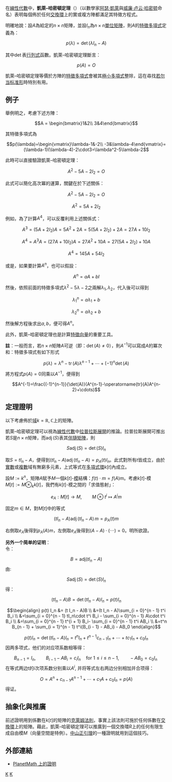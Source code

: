 {{NoteTA
|G1 = Math
|1 = zh-cn:哈密尔顿–凯莱定理; zh-tw:凱萊–哈密頓定理;
|2 = zh-cn:域; zh-tw:體;
}}
在[[線性代數|線性代數]]中，'''凱萊–哈密頓定理'''（{{Lang-en|Cayley–Hamilton theorem}}）（以數學家[[阿瑟·凱萊|阿瑟·凱萊]]與[[威廉·卢云·哈密顿|威廉·卢云·哈密顿]]命名）表明每個佈於任何[[交換環|交換環]]上的實或複方陣都滿足其特徵方程式。

明確地說：設<math>A</math>為給定的<math>n \times n</math>矩陣，並設<math>I_n</math>為<math>n \times n</math>[[單位矩陣|單位矩陣]]，則<math>A</math>的[[特徵多項式|特徵多項式]]定義為：
:<math>p(\lambda)=\det(\lambda I_n-A)</math>

其中<math>\det</math>表[[行列式|行列式]]函數。凱萊–哈密頓定理斷言：
:<math>p(A)=O</math>

凱萊–哈密頓定理等價於方陣的[[特徵多項式|特徵多項式]]會被其[[極小多項式|極小多項式]]整除，這在尋找[[若尔当标准形|若尔当标准形]]時特別有用。

==例子==
舉例明之，考慮下述方陣：
:<math>A = \begin{bmatrix}1&2\\
3&4\end{bmatrix}</math>

其特徵多項式為
:<math>p(\lambda)=\begin{vmatrix}\lambda-1&-2\\
-3&\lambda-4\end{vmatrix}=(\lambda-1)(\lambda-4)-2\cdot3=\lambda^2-5\lambda-2</math>

此時可以直接驗證凱萊–哈密頓定理：
:<math>A^2-5A-2I_2=O</math>

此式可以簡化高次冪的運算，關鍵在於下述關係：
:<math>A^2-5A-2I_2=O</math>
:<math>A^2=5A+2I_2</math>

例如，為了計算<math>A^4</math>，可以反覆利用上述關係式：
:<math>A^3=(5A+2I_2)A=5A^2+2A=5(5A+2I_2)+2A=27A+10I_2</math>
:<math>A^4=A^3A=(27A+10I_2)A=27A^2+10A=27(5A+2I_2)+10A</math>
:<math>A^4=145A+54I_2</math>

或是，如果要計算<math>A^n</math>，也可以假設：
:<math>A^n=aA+bI</math>

然後，依照前面的特徵多項式<math>\lambda^2-5\lambda-2</math>之兩解<math>\lambda_1,\lambda_2</math>，代入後可以得到
:<math>\lambda_1^n=a\lambda_1+b</math>
:<math>\lambda_2^n=a\lambda_2+b</math>

然後解方程後求出<math>a,b</math>，便可得<math>A^n</math>。

此外，凱萊–哈密頓定理也是計算[[特徵向量|特徵向量]]的重要工具。

'''註'''：一般而言，若<math>n \times n</math>矩陣<math>A</math>可逆（即：<math>\det (A) \neq 0</math>），則<math>A^{-1}</math>可以寫成<math>A</math>的冪次和：特徵多項式有如下形式
:<math>p(\lambda)=\lambda^n-\operatorname{tr}(A)\lambda^{n-1}+\cdots+(-1)^n\det(A)</math>

將方程式<math>p(A)=0</math>同乘以<math>A^{-1}</math>，便得到
:<math>A^{-1}=\frac{(-1)^{n-1}}{\det(A)}(A^{n-1}-\operatorname{tr}(A)A^{n-2}+\cdots)</math>

==定理證明==
以下考慮佈於[[域_(數學)|域]]<math>k = \mathbb{R}, \mathbb{C}</math>上的矩陣。

凱萊–哈密頓定理可以視為[[線性代數|線性代數]]中[[拉普拉斯展開|拉普拉斯展開]]的推論。拉普拉斯展開可推出若<math>S</math>是<math>n \times n</math>矩陣，而<math>\operatorname{adj}(S)</math>表其[[伴隨矩陣|伴隨矩陣]]，則
:<math>S\operatorname{adj}(S) = \det (S) I_n</math>

取<math>S = t I_n - A</math>，便得到<math>(t I_n - A) \operatorname{adj}(t I_n - A) = p_A(t) I_n</math>。此式對所有<math>t</math>皆成立，由於[[實數|實數]]或[[复数_(数学)|複數]]域有無窮多元素，上式等式在[[多項式環|多項式環]]<math>k[t]</math>內成立。

設<math>M := k^n</math>，矩陣<math>A</math>賦予<math>M</math>一個<math>k[t]</math>-[[模|模]]結構：<math>f(t) \cdot m = f(A)m</math>。考慮<math>k[t]</math>-模<math>M[t] := M \otimes_k k[t]</math>，我們有<math>k[t]</math>-模之間的「求值態射」：
:<math>e_A: M[t] \to M, \qquad M \otimes t^i \mapsto A^i m</math>

固定<math>m \in M</math>，對<math>M[t]</math>中的等式
:<math>(tI_n-A)\operatorname{adj}(tI_n-A) \,m = p_A(t) m</math>

右側取<math>e_A</math>後得到<math>p_A(A)m</math>，左側取<math>e_A</math>後得到<math>(A-A) \cdot (\cdots) = 0</math>。明所欲證。

'''另外一个简单的证明'''：<br />
令：
:<math>B=\mbox{adj}(tI_n-A)</math>
由:
:<math>S\operatorname{adj}(S) = \det (S) I_n</math>
得：
:<math>(t I_n - A)B = \det(t I_n - A) I_n = p(t) I_n</math>
:<math>
\begin{align}
p(t) I_n &= (t I_n - A)B \\
&=(t I_n - A)\sum_{i = 0}^{n - 1} t^i B_i  \\
&=\sum_{i = 0}^{n - 1} tI_n\cdot t^i B_i - \sum_{i = 0}^{n - 1} A\cdot t^i B_i \\
&=\sum_{i = 0}^{n - 1} t^{i + 1}  B_i- \sum_{i = 0}^{n - 1} t^i AB_i  \\
&=t^n B_{n - 1} + \sum_{i = 1}^{n - 1}  t^i(B_{i - 1} - AB_i) - AB_0
\end{align}
</math>
:<math>p(t)I_n=\det(t I_n - A)I_n=t^nI_n+t^{n-1}c_{n-1}I_n+\cdots+tc_1I_n+c_0I_n</math>
因两多项式，他们的对应项系数相等得：
:<math>B_{n - 1} = I_n, \qquad B_{i - 1} - AB_i = c_i I_n\quad \text{for }1 \leq i \leq n-1, \qquad -A B_0 = c_0 I_n~</math>
在等式两边t的i次项系数分别乘以''A''<sup>''i''</sup>, 并将等式左右两边分别相加并合项得：
:<math>O=A^n+c_{n-1}A^{n-1}+\cdots+c_1A+c_0I_n= p(A)</math>
得证。

==抽象化與推廣==
前述證明用到係數在<math>k[t]</math>的矩陣的[[克萊姆法則|克萊姆法則]]，事實上該法則可施於任何係數在[[交換環|交換環]]上的矩陣。藉此，凱萊–哈密頓定理可以推廣到一個交換環<math>R</math>上的任何有限生成自由模<math>M</math>（向量空間是特例）。[[中山正引理|中山正引理]]的一種證明就用到這個技巧。

==外部連結==
* [http://planetmath.org/?op=getobj&from=objects&id=7308 PlanetMath 上的證明]{{Wayback|url=http://planetmath.org/?op=getobj&from=objects&id=7308 |date=20111201070945 }}

[[Category:线性代数定理|K]]
[[Category:矩陣論|K]]